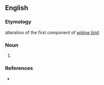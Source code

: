 ==English==

===Etymology===
alteration of the first component of [[widow bird]]

===Noun===
{{en-noun}}

# {{alternative spelling of|en|whydah}}

===References===
* {{R:Websters}}